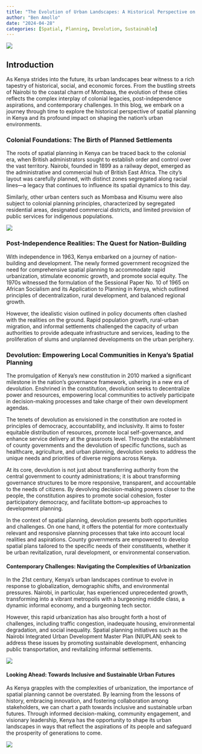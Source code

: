 ---
title: "The Evolution of Urban Landscapes: A Historical Perspective on Spatial Planning in Keny"
author: "Ben Amollo"
date: "2024-04-28"
categories: [Spatial, Planning, Devolution, Sustainable]
---

![](images/clipboard-3286030111.png)

## Introduction

As Kenya strides into the future, its urban landscapes bear witness to a rich tapestry of historical, social, and economic forces. From the bustling streets of Nairobi to the coastal charm of Mombasa, the evolution of these cities reflects the complex interplay of colonial legacies, post-independence aspirations, and contemporary challenges. In this blog, we embark on a journey through time to explore the historical perspective of spatial planning in Kenya and its profound impact on shaping the nation's urban environments.

### Colonial Foundations: The Birth of Planned Settlements

The roots of spatial planning in Kenya can be traced back to the colonial era, when British administrators sought to establish order and control over the vast territory. Nairobi, founded in 1899 as a railway depot, emerged as the administrative and commercial hub of British East Africa. The city's layout was carefully planned, with distinct zones segregated along racial lines—a legacy that continues to influence its spatial dynamics to this day.

Similarly, other urban centers such as Mombasa and Kisumu were also subject to colonial planning principles, characterized by segregated residential areas, designated commercial districts, and limited provision of public services for indigenous populations.

![](images/clipboard-1098802961.png)

### Post-Independence Realities: The Quest for Nation-Building

With independence in 1963, Kenya embarked on a journey of nation-building and development. The newly formed government recognized the need for comprehensive spatial planning to accommodate rapid urbanization, stimulate economic growth, and promote social equity. The 1970s witnessed the formulation of the Sessional Paper No. 10 of 1965 on African Socialism and its Application to Planning in Kenya, which outlined principles of decentralization, rural development, and balanced regional growth.

However, the idealistic vision outlined in policy documents often clashed with the realities on the ground. Rapid population growth, rural-urban migration, and informal settlements challenged the capacity of urban authorities to provide adequate infrastructure and services, leading to the proliferation of slums and unplanned developments on the urban periphery.

### Devolution: Empowering Local Communities in Kenya's Spatial Planning

The promulgation of Kenya's new constitution in 2010 marked a significant milestone in the nation's governance framework, ushering in a new era of devolution. Enshrined in the constitution, devolution seeks to decentralize power and resources, empowering local communities to actively participate in decision-making processes and take charge of their own development agendas.

The tenets of devolution as envisioned in the constitution are rooted in principles of democracy, accountability, and inclusivity. It aims to foster equitable distribution of resources, promote local self-governance, and enhance service delivery at the grassroots level. Through the establishment of county governments and the devolution of specific functions, such as healthcare, agriculture, and urban planning, devolution seeks to address the unique needs and priorities of diverse regions across Kenya.

At its core, devolution is not just about transferring authority from the central government to county administrations; it is about transforming governance structures to be more responsive, transparent, and accountable to the needs of citizens. By devolving decision-making powers closer to the people, the constitution aspires to promote social cohesion, foster participatory democracy, and facilitate bottom-up approaches to development planning.

In the context of spatial planning, devolution presents both opportunities and challenges. On one hand, it offers the potential for more contextually relevant and responsive planning processes that take into account local realities and aspirations. County governments are empowered to develop spatial plans tailored to the specific needs of their constituents, whether it be urban revitalization, rural development, or environmental conservation.

#### Contemporary Challenges: Navigating the Complexities of Urbanization

In the 21st century, Kenya's urban landscapes continue to evolve in response to globalization, demographic shifts, and environmental pressures. Nairobi, in particular, has experienced unprecedented growth, transforming into a vibrant metropolis with a burgeoning middle class, a dynamic informal economy, and a burgeoning tech sector.

However, this rapid urbanization has also brought forth a host of challenges, including traffic congestion, inadequate housing, environmental degradation, and social inequality. Spatial planning initiatives such as the Nairobi Integrated Urban Development Master Plan (NIUPLAN) seek to address these issues by promoting sustainable development, enhancing public transportation, and revitalizing informal settlements.

![](images/clipboard-3250115256.png)

#### Looking Ahead: Towards Inclusive and Sustainable Urban Futures

As Kenya grapples with the complexities of urbanization, the importance of spatial planning cannot be overstated. By learning from the lessons of history, embracing innovation, and fostering collaboration among stakeholders, we can chart a path towards inclusive and sustainable urban futures. Through informed decision-making, community engagement, and visionary leadership, Kenya has the opportunity to shape its urban landscapes in ways that reflect the aspirations of its people and safeguard the prosperity of generations to come.

![](images/clipboard-2315828273.png)
